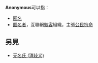 {{wiktionary}}
'''Anonymous'''可以指：
*[[匿名|匿名]]
*[[匿名者|匿名者]]，互聯網[[駭客|駭客]]組織，主張[[公民抗命|公民抗命]]

== 另見 ==
*[[无名氏_(消歧义)|无名氏 (消歧义)]]

{{disambig|Cat=非中文名稱消歧義}}